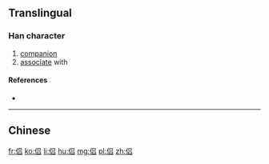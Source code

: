 {{also|侶}}
==Translingual==

===Han character===
{{Han char|rn=9|rad=人|as=06|sn=8|four=|canj=人口口 (ORR)|ids=⿰[[亻]][[吕]]}}

# [[companion]]
# [[associate]] with

====References====
* {{Han ref|kx=0102.291|hdz=10147.120|uh=4FA3|ud=20387}}

----

==Chinese==
{{zh-see|侶}}

[[fr:侣]]
[[ko:侣]]
[[li:侣]]
[[hu:侣]]
[[mg:侣]]
[[pl:侣]]
[[zh:侣]]